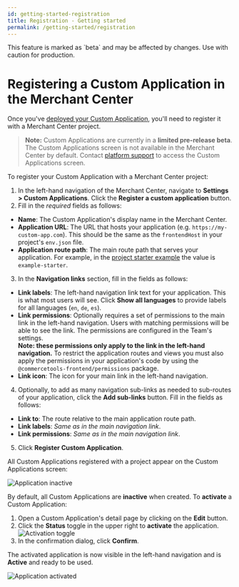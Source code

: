 ```yaml
---
id: getting-started-registration
title: Registration - Getting started
permalink: /getting-started/registration
---
```



<ContentNotification type="info">
  This feature is marked as `beta` and may be affected by changes. Use with caution for production.
</ContentNotification>

# Registering a Custom Application in the Merchant Center

Once you've [deployed your Custom Application](./deployment), you'll need to register it with a Merchant Center project.

> **Note:** Custom Applications are currently in a **limited pre-release beta**. The Custom Applications screen is not available in the Merchant Center by default. Contact [platform support](https://support.commercetools.com) to access the Custom Applications screen.

To register your Custom Application with a Merchant Center project:

1. In the left-hand navigation of the Merchant Center, navigate to **Settings > Custom Applications**. Click the **Register a custom application** button.
2. Fill in the _required_ fields as follows:

- **Name**: The Custom Application's display name in the Merchant Center.
- **Application URL**: The URL that hosts your application (e.g. `https://my-custom-app.com`). This should be the same as the `frontendHost` in your project's `env.json` file.
- **Application route path**: The main route path that serves your application. For example, in the [project starter example](https://github.com/commercetools/merchant-center-application-kit/tree/master/application-templates/starter) the value is `example-starter`.

3. In the **Navigation links** section, fill in the fields as follows:

- **Link labels**: The left-hand navigation link text for your application. This is what most users will see. Click **Show all languages** to provide labels for all languages (`en`, `de`, `es`).
- **Link permissions**: Optionally requires a set of permissions to the main link in the left-hand navigation. Users with matching permissions will be able to see the link. The permissions are configured in the Team's settings.<br/>
  **Note: these permissions only apply to the link in the left-hand navigation.** To restrict the application routes and views you must also apply the permissions in your application's code by using the `@commercetools-frontend/permissions` package.
- **Link icon**: The icon for your main link in the left-hand navigation.

4. Optionally, to add as many navigation sub-links as needed to sub-routes of your application, click the **Add sub-links** button. Fill in the fields as follows:

- **Link to**: The route relative to the main application route path.
- **Link labels**: _Same as in the main navigation link_.
- **Link permissions**: _Same as in the main navigation link_.

5. Click **Register Custom Application**.

All Custom Applications registered with a project appear on the Custom Applications screen:

![Application inactive](/assets/custom-applications/mc-apps-inactive.png)

By default, all Custom Applications are **inactive** when created. To **activate** a Custom Application:

1. Open a Custom Application's detail page by clicking on the **Edit** button.
2. Click the **Status** toggle in the upper right to **activate** the application.
   ![Activation toggle](/assets/custom-applications/mc-apps-activation.png)
3. In the confirmation dialog, click **Confirm**.

The activated application is now visible in the left-hand navigation and is **Active** and ready to be used.

![Application activated](/assets/custom-applications/mc-apps-activated.png)
